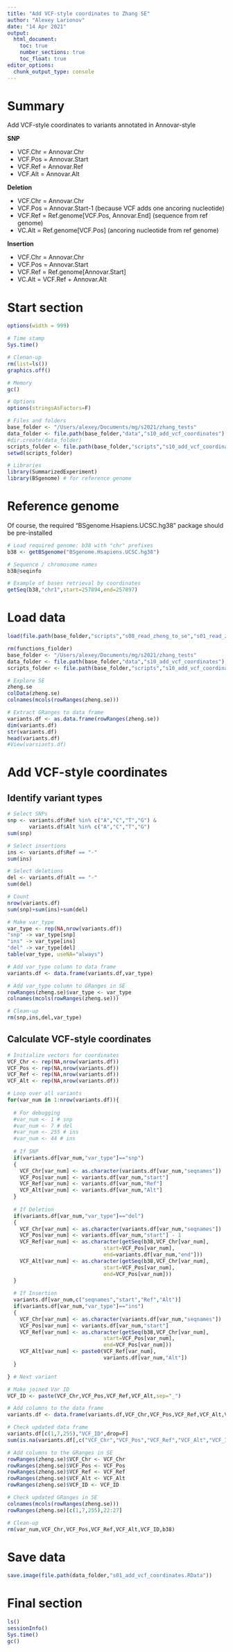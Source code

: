 ```yaml
---
title: "Add VCF-style coordinates to Zhang SE"
author: "Alexey Larionov"
date: "14 Apr 2021"
output:
  html_document:
    toc: true
    number_sections: true
    toc_float: true
editor_options:
  chunk_output_type: console
---
```


# Summary

Add VCF-style coordinates to variants annotated in Annovar-style  

**SNP**

- VCF.Chr = Annovar.Chr  
- VCF.Pos = Annovar.Start  
- VCF.Ref = Annovar.Ref  
- VCF.Alt = Annovar.Alt  

**Deletion**

- VCF.Chr = Annovar.Chr  
- VCF.Pos = Annovar.Start-1 (because VCF adds one ancoring nucleotide)  
- VCF.Ref = Ref.genome[VCF.Pos, Annovar.End] (sequence from ref genome)  
- VC.Alt = Ref.genome[VCF.Pos] (ancoring nucleotide from ref genome)  

**Insertion**

- VCF.Chr = Annovar.Chr  
- VCF.Pos = Annovar.Start
- VCF.Ref = Ref.genome[Annovar.Start]  
- VC.Alt = VCF.Ref + Annovar.Alt

# Start section

<style>
pre {
  overflow-x: auto;
}
pre code {
  word-wrap: normal;
  white-space: pre;
}
</style>

```r
options(width = 999)
```

```r

# Time stamp
Sys.time()

# Clenan-up
rm(list=ls())
graphics.off()

# Memory
gc()

# Options
options(stringsAsFactors=F)

# Files and folders
base_folder <- "/Users/alexey/Documents/mg/s2021/zhang_tests"
data_folder <- file.path(base_folder,"data","s10_add_vcf_coordinates")
#dir.create(data_folder)
scripts_folder <- file.path(base_folder,"scripts","s10_add_vcf_coordinates")
setwd(scripts_folder)

# Libraries
library(SummarizedExperiment)
library(BSgenome) # for reference genome

```

# Reference genome

Of course, the required "BSgenome.Hsapiens.UCSC.hg38" package should be pre-installed

```r

# Load required genome: b38 with "chr" prefixes
b38 <- getBSgenome("BSgenome.Hsapiens.UCSC.hg38")

# Sequence / chromosome names
b38@seqinfo

# Example of bases retrieval by coordinates
getSeq(b38,"chr1",start=257894,end=257897)

```

# Load data

```r

load(file.path(base_folder,"scripts","s08_read_zheng_to_se","s01_read_zheng_to_se.RData"))

rm(functions_fiolder)
base_folder <- "/Users/alexey/Documents/mg/s2021/zhang_tests"
data_folder <- file.path(base_folder,"data","s10_add_vcf_coordinates")
scripts_folder <- file.path(base_folder,"scripts","s10_add_vcf_coordinates")

# Explore SE
zheng.se
colData(zheng.se)
colnames(mcols(rowRanges(zheng.se)))

# Extract GRanges to data frame
variants.df <- as.data.frame(rowRanges(zheng.se))
dim(variants.df)
str(variants.df)
head(variants.df)
#View(varsiants.df)

```

# Add VCF-style coordinates

## Identify variant types

```r

# Select SNPs
snp <- variants.df$Ref %in% c("A","C","T","G") & 
       variants.df$Alt %in% c("A","C","T","G")
sum(snp)

# Select insertions
ins <- variants.df$Ref == "-"
sum(ins)

# Select deletions
del <- variants.df$Alt == "-"
sum(del)

# Count 
nrow(variants.df)
sum(snp)+sum(ins)+sum(del)

# Make var_type
var_type <- rep(NA,nrow(variants.df))
"snp" -> var_type[snp]
"ins" -> var_type[ins]
"del" -> var_type[del]
table(var_type, useNA="always")

# Add var_type column to data frame
variants.df <- data.frame(variants.df,var_type)

# Add var_type column to GRanges in SE
rowRanges(zheng.se)$var_type <- var_type
colnames(mcols(rowRanges(zheng.se)))

# Clean-up
rm(snp,ins,del,var_type)

```

## Calculate VCF-style coordinates

```r

# Initialize vectors for coordinates
VCF_Chr <- rep(NA,nrow(variants.df))
VCF_Pos <- rep(NA,nrow(variants.df))
VCF_Ref <- rep(NA,nrow(variants.df))
VCF_Alt <- rep(NA,nrow(variants.df))

# Loop over all variants
for(var_num in 1:nrow(variants.df)){
  
  # For debugging
  #var_num <- 1 # snp
  #var_num <- 7 # del
  #var_num <- 255 # ins
  #var_num <- 44 # ins
  
  # If SNP
  if(variants.df[var_num,"var_type"]=="snp")
  {
    VCF_Chr[var_num] <- as.character(variants.df[var_num,"seqnames"])
    VCF_Pos[var_num] <- variants.df[var_num,"start"]
    VCF_Ref[var_num] <- variants.df[var_num,"Ref"]
    VCF_Alt[var_num] <- variants.df[var_num,"Alt"]
  }
  
  # If Deletion
  if(variants.df[var_num,"var_type"]=="del")
  {
    VCF_Chr[var_num] <- as.character(variants.df[var_num,"seqnames"])
    VCF_Pos[var_num] <- variants.df[var_num,"start"] - 1
    VCF_Ref[var_num] <- as.character(getSeq(b38,VCF_Chr[var_num],
                               start=VCF_Pos[var_num],
                               end=variants.df[var_num,"end"]))
    VCF_Alt[var_num] <- as.character(getSeq(b38,VCF_Chr[var_num],
                               start=VCF_Pos[var_num],
                               end=VCF_Pos[var_num]))
  }
  
  # If Insertion
  variants.df[var_num,c("seqnames","start","Ref","Alt")]
  if(variants.df[var_num,"var_type"]=="ins")
  {
    VCF_Chr[var_num] <- as.character(variants.df[var_num,"seqnames"])
    VCF_Pos[var_num] <- variants.df[var_num,"start"]
    VCF_Ref[var_num] <- as.character(getSeq(b38,VCF_Chr[var_num],
                               start=VCF_Pos[var_num],
                               end=VCF_Pos[var_num]))
    VCF_Alt[var_num] <- paste0(VCF_Ref[var_num],
                               variants.df[var_num,"Alt"])
  }

} # Next variant

# Make joined Var ID
VCF_ID <- paste(VCF_Chr,VCF_Pos,VCF_Ref,VCF_Alt,sep="_")

# Add columns to the data frame
variants.df <- data.frame(variants.df,VCF_Chr,VCF_Pos,VCF_Ref,VCF_Alt,VCF_ID)

# Check updated data frame
variants.df[c(1,7,255),"VCF_ID",drop=F]
sum(is.na(variants.df[,c("VCF_Chr","VCF_Pos","VCF_Ref","VCF_Alt","VCF_ID")]))

# Add columns to the GRanges in SE
rowRanges(zheng.se)$VCF_Chr <- VCF_Chr
rowRanges(zheng.se)$VCF_Pos <- VCF_Pos
rowRanges(zheng.se)$VCF_Ref <- VCF_Ref
rowRanges(zheng.se)$VCF_Alt <- VCF_Alt
rowRanges(zheng.se)$VCF_ID <- VCF_ID

# Check updated GRanges in SE
colnames(mcols(rowRanges(zheng.se)))
rowRanges(zheng.se)[c(1,7,255),22:27]

# Clean-up
rm(var_num,VCF_Chr,VCF_Pos,VCF_Ref,VCF_Alt,VCF_ID,b38)

```

# Save data

```r

save.image(file.path(data_folder,"s01_add_vcf_coordinates.RData"))

```

# Final section

```r

ls()
sessionInfo()
Sys.time()
gc()

```
